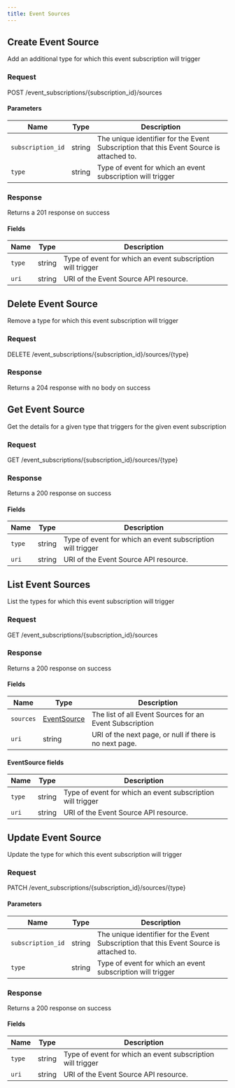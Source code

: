 ```yaml
---
title: Event Sources
---
```






## Create Event Source

Add an additional type for which this event subscription will trigger

### Request

POST /event_subscriptions/\{subscription_id\}/sources

<EventSourcesCreateRequest />

#### Parameters

| Name              | Type   | Description                                                                             |
| ----------------- | ------ | --------------------------------------------------------------------------------------- |
| `subscription_id` | string | The unique identifier for the Event Subscription that this Event Source is attached to. |
| `type`            | string | Type of event for which an event subscription will trigger                              |

### Response

Returns a 201 response on success

<EventSourcesCreateResponse />

#### Fields

| Name   | Type   | Description                                                |
| ------ | ------ | ---------------------------------------------------------- |
| `type` | string | Type of event for which an event subscription will trigger |
| `uri`  | string | URI of the Event Source API resource.                      |

## Delete Event Source

Remove a type for which this event subscription will trigger

### Request

DELETE /event_subscriptions/\{subscription_id\}/sources/\{type\}

<EventSourcesDeleteRequest />

### Response

Returns a 204 response with no body on success

## Get Event Source

Get the details for a given type that triggers for the given event subscription

### Request

GET /event_subscriptions/\{subscription_id\}/sources/\{type\}

<EventSourcesGetRequest />

### Response

Returns a 200 response on success

<EventSourcesGetResponse />

#### Fields

| Name   | Type   | Description                                                |
| ------ | ------ | ---------------------------------------------------------- |
| `type` | string | Type of event for which an event subscription will trigger |
| `uri`  | string | URI of the Event Source API resource.                      |

## List Event Sources

List the types for which this event subscription will trigger

### Request

GET /event_subscriptions/\{subscription_id\}/sources

<EventSourcesListRequest />

### Response

Returns a 200 response on success

<EventSourcesListResponse />

#### Fields

| Name      | Type                               | Description                                             |
| --------- | ---------------------------------- | ------------------------------------------------------- |
| `sources` | [EventSource](#eventsource-fields) | The list of all Event Sources for an Event Subscription |
| `uri`     | string                             | URI of the next page, or null if there is no next page. |

#### EventSource fields

| Name   | Type   | Description                                                |
| ------ | ------ | ---------------------------------------------------------- |
| `type` | string | Type of event for which an event subscription will trigger |
| `uri`  | string | URI of the Event Source API resource.                      |

## Update Event Source

Update the type for which this event subscription will trigger

### Request

PATCH /event_subscriptions/\{subscription_id\}/sources/\{type\}

<EventSourcesUpdateRequest />

#### Parameters

| Name              | Type   | Description                                                                             |
| ----------------- | ------ | --------------------------------------------------------------------------------------- |
| `subscription_id` | string | The unique identifier for the Event Subscription that this Event Source is attached to. |
| `type`            | string | Type of event for which an event subscription will trigger                              |

### Response

Returns a 200 response on success

<EventSourcesUpdateResponse />

#### Fields

| Name   | Type   | Description                                                |
| ------ | ------ | ---------------------------------------------------------- |
| `type` | string | Type of event for which an event subscription will trigger |
| `uri`  | string | URI of the Event Source API resource.                      |
